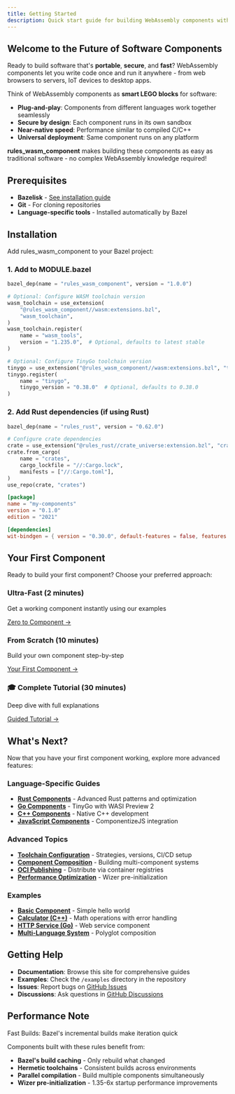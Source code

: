 ```yaml
---
title: Getting Started
description: Quick start guide for building WebAssembly components with Bazel
---
```


## Welcome to the Future of Software Components

Ready to build software that's **portable**, **secure**, and **fast**? WebAssembly components let you write code once and run it anywhere - from web browsers to servers, IoT devices to desktop apps.

Think of WebAssembly components as **smart LEGO blocks** for software:
- **Plug-and-play**: Components from different languages work together seamlessly
- **Secure by design**: Each component runs in its own sandbox
- **Near-native speed**: Performance similar to compiled C/C++
- **Universal deployment**: Same component runs on any platform

**rules_wasm_component** makes building these components as easy as traditional software - no complex WebAssembly knowledge required!

## Prerequisites

- **Bazelisk** - [See installation guide](/installation/)
- **Git** - For cloning repositories
- **Language-specific tools** - Installed automatically by Bazel

## Installation

Add rules_wasm_component to your Bazel project:

### 1. Add to MODULE.bazel

```python title="MODULE.bazel"
bazel_dep(name = "rules_wasm_component", version = "1.0.0")

# Optional: Configure WASM toolchain version
wasm_toolchain = use_extension(
    "@rules_wasm_component//wasm:extensions.bzl",
    "wasm_toolchain",
)
wasm_toolchain.register(
    name = "wasm_tools",
    version = "1.235.0",  # Optional, defaults to latest stable
)

# Optional: Configure TinyGo toolchain version
tinygo = use_extension("@rules_wasm_component//wasm:extensions.bzl", "tinygo")
tinygo.register(
    name = "tinygo",
    tinygo_version = "0.38.0"  # Optional, defaults to 0.38.0
)
```

### 2. Add Rust dependencies (if using Rust)

```python title="MODULE.bazel"
bazel_dep(name = "rules_rust", version = "0.62.0")

# Configure crate dependencies
crate = use_extension("@rules_rust//crate_universe:extension.bzl", "crate")
crate.from_cargo(
    name = "crates",
    cargo_lockfile = "//:Cargo.lock",
    manifests = ["//:Cargo.toml"],
)
use_repo(crate, "crates")
```

```toml title="Cargo.toml"
[package]
name = "my-components"
version = "0.1.0"
edition = "2021"

[dependencies]
wit-bindgen = { version = "0.30.0", default-features = false, features = ["realloc"] }
```

## Your First Component

Ready to build your first component? Choose your preferred approach:

<div class="approach-grid">
  <div class="approach-card">
    <h3>Ultra-Fast (2 minutes)</h3>
    <p>Get a working component instantly using our examples</p>
    <a href="/zero-to-component/">Zero to Component →</a>
  </div>
  <div class="approach-card">
    <h3>From Scratch (10 minutes)</h3>
    <p>Build your own component step-by-step</p>
    <a href="/first-component/">Your First Component →</a>
  </div>
  <div class="approach-card">
    <h3>🎓 Complete Tutorial (30 minutes)</h3>
    <p>Deep dive with full explanations</p>
    <a href="/tutorials/rust-guided-walkthrough/">Guided Tutorial →</a>
  </div>
</div>

## What's Next?

Now that you have your first component working, explore more advanced features:

### Language-Specific Guides
- [**Rust Components**](/languages/rust/) - Advanced Rust patterns and optimization
- [**Go Components**](/languages/go/) - TinyGo with WASI Preview 2
- [**C++ Components**](/languages/cpp/) - Native C++ development
- [**JavaScript Components**](/languages/javascript/) - ComponentizeJS integration

### Advanced Topics
- [**Toolchain Configuration**](/guides/toolchain-configuration/) - Strategies, versions, CI/CD setup
- [**Component Composition**](/composition/wac/) - Building multi-component systems
- [**OCI Publishing**](/production/publishing/) - Distribute via container registries
- [**Performance Optimization**](/production/performance/) - Wizer pre-initialization

### Examples
- [**Basic Component**](/examples/basic/) - Simple hello world
- [**Calculator (C++)**](/examples/calculator/) - Math operations with error handling
- [**HTTP Service (Go)**](/examples/http-service/) - Web service component
- [**Multi-Language System**](/examples/multi-language/) - Polyglot composition

## Getting Help

- **Documentation**: Browse this site for comprehensive guides
- **Examples**: Check the `/examples` directory in the repository
- **Issues**: Report bugs on [GitHub Issues](https://github.com/pulseengine/rules_wasm_component/issues)
- **Discussions**: Ask questions in [GitHub Discussions](https://github.com/pulseengine/rules_wasm_component/discussions)

## Performance Note

<div class="perf-indicator">
Fast Builds: Bazel's incremental builds make iteration quick
</div>

Components built with these rules benefit from:
- **Bazel's build caching** - Only rebuild what changed
- **Hermetic toolchains** - Consistent builds across environments
- **Parallel compilation** - Build multiple components simultaneously
- **Wizer pre-initialization** - 1.35-6x startup performance improvements
